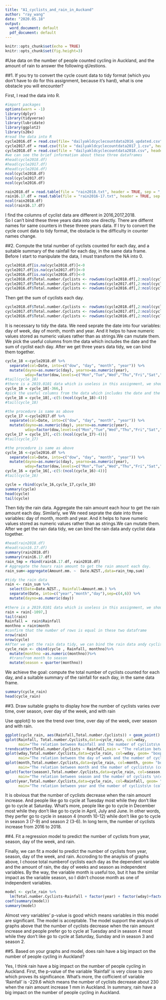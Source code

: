 ```yaml
---
title: "A1_cyclists_and_rain_in_Auckand"
author: "ray_wang"
date: "2020.05.18"
output:
  word_document: default
  pdf_document: default
---
```


```r
knitr::opts_chunk$set(echo = TRUE)
knitr::opts_chunk$set(fig.height=3)
```

#Use data on the number of people counted cycling in Auckland, and the amount of rain to answer the following qUestions. 

##1. If you try to convert the cycle count data to tidy format (which you don't have to do for this assignment, because it's hard), what is one obstacle you will encounter?

First, I read the data into R.

```r
#import packages
options(warn = -1)
library(dplyr)
library(tidyverse)
library(lubridate)
library(ggplot2)
library(s20x)
#read the data into R
cycle2016.df = read.csv(file= "dailyakldcyclecountdata2016_updated.csv", header = TRUE)
cycle2017.df = read.csv(file = "dailyakldcyclecountdata2017_1.csv", header = TRUE)
cycle2018.df = read.csv(file = "dailyakldcyclecountdata2018.csv", header = TRUE)
#we can see the brief information about these three dataframes
#head(cycle2018.df)
#head(cycle2017.df)
#head(cycle2016.df)
ncol(cycle2018.df)
ncol(cycle2017.df)
ncol(cycle2016.df)

rain2018.df = read.table(file = "rain2018.txt", header = TRUE, sep = ",")
rain16.17.df = read.table(file = "rain2016-17.txt", header = TRUE, sep = ",")
ncol(rain2018.df)
ncol(rain16.17.df)

```

I find the columns of cyclist data are different in 2016,2017,2018.  
So I can't bind these three years data into one directly. 
There are differnt names for same counters in these threee years data.
If I try to convert the cycle count data to tidy format, the obstacle is the difficulty in counter names change.

##2. Compute the total number of cyclists counted for each day, and a suitable summary of the rainfall for each day, in the same data frame.
Before I start to manipulate the data, I must transform the NA into 0.  


```r
cycle2018.df[is.na(cycle2018.df)]<-0
cycle2017.df[is.na(cycle2017.df)]<-0
cycle2016.df[is.na(cycle2016.df)]<-0
cycle2018.df$Total.number.Cyclists <- rowSums(cycle2018.df[,2:ncol(cycle2018.df)])
cycle2017.df$Total.number.Cyclists <- rowSums(cycle2017.df[,2:ncol(cycle2017.df)])
cycle2016.df$Total.number.Cyclists <- rowSums(cycle2016.df[,2:ncol(cycle2016.df)])
```

Then get the sum of cyclists each day.
```r
cycle2018.df$Total.number.Cyclists <- rowSums(cycle2018.df[,2:ncol(cycle2018.df)])
cycle2017.df$Total.number.Cyclists <- rowSums(cycle2017.df[,2:ncol(cycle2017.df)])
cycle2016.df$Total.number.Cyclists <- rowSums(cycle2016.df[,2:ncol(cycle2016.df)])
```

It is necessary to tidy the data. 
We need seprate the date into four variables: day of week, day of month, month and year.
And it helps to have numeric values stored as numeric values rather than as strings.We can mutate them.
We pick the useful columns from the data which includes the date and the sum of cyclist each day.
After we get three years data tidy, we can bind them together.

``` r
cycle_18 <-cycle2018.df %>%
  separate(col=Date, into=c("dow", "day", "month", "year")) %>%
  mutate(dayno=as.numeric(day), yearno=as.numeric(year),
         wday=factor(dow,levels=c("Mon","Tue","Wed","Thu","Fri","Sat","Sun")))
#tail(cycle_18)
#there is a 2019.0101 data which is useless in this assignment, we should delete this row. 
cycle_18 = cycle_18[-366,]
#pick the useful columns from the data which includes the date and the sum of cyclist each day.
cycle_18 = cycle_18[,-c(5:(ncol(cycle_18)-4))]
#tail(cycle_18)

#the procedure is same as above
cycle_17 <-cycle2017.df %>%
  separate(col=Date, into=c("dow", "day", "month", "year")) %>%
  mutate(dayno=as.numeric(day), yearno=as.numeric(year),
         wday=factor(dow,levels=c("Mon","Tue","Wed","Thu","Fri","Sat","Sun")))
cycle_17 = cycle_17[,-c(5:(ncol(cycle_17)-4))]
#tail(cycle_17)

#the procedure is same as above
cycle_16 <-cycle2016.df %>%
  separate(col=Date, into=c("dow", "day", "month", "year")) %>%
  mutate(dayno=as.numeric(day), yearno=as.numeric(year),
         wday=factor(dow,levels=c("Mon","Tue","Wed","Thu","Fri","Sat","Sun")))
cycle_16 = cycle_16[,-c(5:(ncol(cycle_16)-4))]
#tail(cycle_16)

cycle = rbind(cycle_16,cycle_17,cycle_18)
summary(cycle)
head(cycle)
tail(cycle)

```

Then tidy the rain data. Aggregate the rain amount each hour to get the rain amount each day.
Similarly, we We need seprate the date into three variables: day of month, month and year.
And it helps to have numeric values stored as numeric values rather than as strings.We can mutate them.
After we get the rain data tidy, we can bind the rain data andy cyclist data together.
```r
#head(rain2018.df)
#head(rain16.17.df)
summary(rain2018.df)
summary(rain16.17.df)
rain_tmp = rbind(rain16.17.df, rain2018.df)
# Aggregate the hours rain amount to get the rain amount each day.
rain_sum<-aggregate(Amount.mm. ~  Date.NZST.,data=rain_tmp,sum)

#tidy the rain data 
rain <- rain_sum %>%
  select(Date=Date.NZST., Rainfall=Amount.mm.) %>%
  separate(Date, into=c("year","month","day"),sep=c(4,6)) %>%
  mutate(dayno=as.numeric(day))
  
#there is a 2019.0101 data which is useless in this assignment, we should delete this row. 
rain = rain[-1097,]
tail(rain)
Rainfall =  rain$Rainfall
monthno = rain$month
#confirm that the number of rows is equal in these two dataframe 
nrow(rain)
nrow(cycle)
#After we get the rain data tidy, we can bind the rain data andy cyclist data together.
cycle_rain <- cbind(cycle , Rainfall, monthno)%>%
  mutate(monthno =as.numeric(monthno))%>%
  #transfrom month to season
  mutate(season = quarter(monthno))


```

We achieve the goal: compute the total number of cyclists counted for each day, and a suitable summary of the rainfall for each day, in the same data frame.
```r
summary(cycle_rain)
head(cycle_rain)
```


##3. Draw suitable graphs to display how the number of cyclists varies over time, over season, over day of the week, and with rain

Use qpplot() to see the trend over time, over day of the week, over season and with rain. 
```r
ggplot(cycle_rain, aes(Rainfall,Total.number.Cyclists)) + geom_point()
qplot(Rainfall, Total.number.Cyclists,data=cycle_rain, col=wday, 
      main="The relation between Rainfall and the number of cyclists\n (colors indicate the day of week)")
trendscatter(Total.number.Cyclists ~ Rainfall,main = "The relation between Rainfall and the number of cyclists" ,data=cycle_rain)
qplot(wday,Total.number.Cyclists,data=cycle_rain, col=wday, geom= "boxplot",
      main="The relation between the day of week and the number of cyclists\n (colors indicate Rainfall)")
qplot(month,Total.number.Cyclists,data=cycle_rain, col=month, geom= "boxplot",
      main="The relation between month and the number of cyclists\n (colors indicate Rainfall)")
qplot(factor(season),Total.number.Cyclists,data=cycle_rain, col=season, geom= "boxplot",
      main="The relation between season and the number of cyclists \n(colors indicate Rainfall)")
qplot(year,Total.number.Cyclists,data=cycle_rain, col=Rainfall, geom= "boxplot", 
      main="The relation between year and the number of cyclists\n (colors indicate Rainfall)")

```

It is obvious that the number of cyclists decrease when the rain amount increase.
And people like go to cycle at Tuesday most while they don't like go to cycle at Saturday.
What's more, people like go to cycle in December most while they don't like go to cycle in April, July and June.
In other words, they perfer go to cycle in season 4 (month 10-12) while don't like go to cycle in season 3 (7-9) and season 2 (3-6).
In long term, the number of cyclists increase from 2016 to 2018. 

##4. Fit a regression model to predict the number of cyclists from year, season, day of the week, and rain.

Finally, we can fit a model to predict the number of cyclists from year, season, day of the week, and rain.
Accroding to the anaylsis of graphs above, I choose total numberof cyclists each day as the dependent variable and the amount of rain, the day of weeks and season as independent variables.
By the way, the variable month is useful too, but it has the similar impact as the variable season, so I didn't choose month as one of independent variables.

```r
model <- cycle_rain %>%
  lm(Total.number.Cyclists~Rainfall + factor(year) + factor(wday)+factor(season),data=.)
coef(summary(model))
summary(model)
```

Almost very variables' p-value is good which means variables in this model are significant. 
The model is acceptable.
The model support the analysis of graphs above that the number of cyclists decrease when the rain amount increase and people prefer go to cycle at Tuesday and in season 4 most while they don't like go to cycle at Saturday, Sunday and in season 3 and season 2.

##5. Based on your graphs and model, does rain have a big impact on the number of people cycling in Auckland?

Yes, I think rain have a big impact on the number of people cycling in Auckland.
First, the p-value of the variable 'Rainfall' is very close to zero which proves its significance.
What's more, the cofficient of variable 'Rainfall' is -229.6 which means the number of cyclists decrease about 230 when the rain amount increase 1 mm in Auckland.
In summary,  rain have a big impact on the number of people cycling in Auckland.



